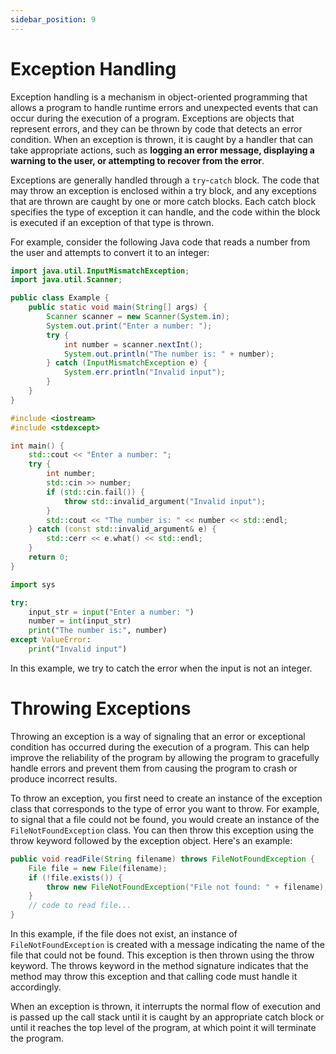 ```yaml
---
sidebar_position: 9
---
```



# Exception Handling

Exception handling is a mechanism in object-oriented programming that allows a
program to handle runtime errors and unexpected events that can occur during the
execution of a program. Exceptions are objects that represent errors, and they
can be thrown by code that detects an error condition. When an exception is
thrown, it is caught by a handler that can take appropriate actions, such as
**logging an error message, displaying a warning to the user, or attempting to
recover from the error**.

Exceptions are generally handled through a `try`-`catch` block. The code that
may throw an exception is enclosed within a try block, and any exceptions that
are thrown are caught by one or more catch blocks. Each catch block specifies
the type of exception it can handle, and the code within the block is executed
if an exception of that type is thrown.

For example, consider the following Java code that reads a number from the user
and attempts to convert it to an integer:

<Tabs>
  <TabItem value="java" label="Java">

```java
import java.util.InputMismatchException;
import java.util.Scanner;

public class Example {
    public static void main(String[] args) {
        Scanner scanner = new Scanner(System.in);
        System.out.print("Enter a number: ");
        try {
            int number = scanner.nextInt();
            System.out.println("The number is: " + number);
        } catch (InputMismatchException e) {
            System.err.println("Invalid input");
        }
    }
}
```

  </TabItem>
  <TabItem value="cpp" label="C++">

```cpp
#include <iostream>
#include <stdexcept>

int main() {
    std::cout << "Enter a number: ";
    try {
        int number;
        std::cin >> number;
        if (std::cin.fail()) {
            throw std::invalid_argument("Invalid input");
        }
        std::cout << "The number is: " << number << std::endl;
    } catch (const std::invalid_argument& e) {
        std::cerr << e.what() << std::endl;
    }
    return 0;
}
```

  </TabItem>
  <TabItem value="python" label="Python">

```python
import sys

try:
    input_str = input("Enter a number: ")
    number = int(input_str)
    print("The number is:", number)
except ValueError:
    print("Invalid input")
```

  </TabItem>
</Tabs>

In this example, we try to catch the error when the input is not an integer.

# Throwing Exceptions

Throwing an exception is a way of signaling that an error or exceptional
condition has occurred during the execution of a program. This can help improve
the reliability of the program by allowing the program to gracefully handle
errors and prevent them from causing the program to crash or produce incorrect
results.

To throw an exception, you first need to create an instance of the
exception class that corresponds to the type of error you want to throw. For
example, to signal that a file could not be found, you would create an instance
of the `FileNotFoundException` class. You can then throw this exception using
the throw keyword followed by the exception object. Here's an example:

```java
public void readFile(String filename) throws FileNotFoundException {
    File file = new File(filename);
    if (!file.exists()) {
        throw new FileNotFoundException("File not found: " + filename);
    }
    // code to read file...
}
```

In this example, if the file does not exist, an instance of
`FileNotFoundException` is created with a message indicating the name of the
file that could not be found. This exception is then thrown using the throw
keyword. The throws keyword in the method signature indicates that the method
may throw this exception and that calling code must handle it accordingly.

When an exception is thrown, it interrupts the normal flow of execution and is
passed up the call stack until it is caught by an appropriate catch block or
until it reaches the top level of the program, at which point it will terminate
the program.
